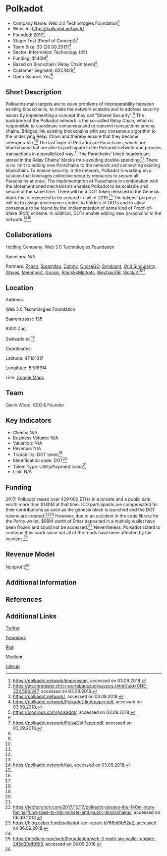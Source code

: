 =Polkadot=

* Company Name: Web 3.0 Technologies Foundation<ref name="impressum">https://polkadot.network/impressum, accessed on 03.09.2018.</ref>
* Website: https://polkadot.network/
* Founded: 2017<ref name="handelsregister">https://zg.chregister.ch/cr-portal/auszug/auszug.xhtml?uid=CHE-322.596.347, accessed on 03.09.2018.</ref>
* Stage: Test (Proof of Concept)<ref name="website">https://polkadot.network/, accessed on 03.09.2018.</ref>
* Team Size: 30 (20.09.2017)<ref name="lightpaper">https://polkadot.network/Polkadot-lightpaper.pdf, accessed on 03.09.2018.</ref>
* Sector: Information Technology (45)
* Funding: $140M<ref name="icodrops">https://icodrops.com/polkadot/, accessed on 03.09.2018.</ref>
* Based on Blockchain: Relay Chain (own)<ref name="website"/> 
* Customer Segment: B2C/B2B<ref name="whitepaper">https://polkadot.network/PolkaDotPaper.pdf, accessed on 03.09.2018.</ref>
* Open-Source: Yes<ref name="whitepaper"/>

==Short Description==

Polkadots main targets are to solve problems of interoperability between existing blockchains, to make the network scalable and to address security issues by implementing a concept they call "Shared Security".<ref name="lightpaper"/> The backbone of the Polkadot network is the so-called Relay Chain, which is responsible to coordinate consensus and to transmit transactions among chains. Bridges link existing blockchains with any consensus algorithm to the underlying Relay Chain and thereby ensure that they become interoperable.<ref name="website"/> The last layer of Polkadot are Parachains, which are blockchains that are able to participate in the Polkadot network and process transactions in a parallelized way.<ref name="lightpaper"/> The Parachains' block headers are stored in the Relay Chains' blocks thus avoiding double-spending.<ref name="whitepaper"/> There is no limit to adding new Parachains to the network and connecting existing blockchain. To ensure security in the network, Polkadot is working on a solution that leverages collective security resources to secure all Parachains at once. The implementation of Parachains in combination with the aforementioned mechanisms enables Polkadot to be scalable and secure at the same time. There will be a DOT token released in the Genesis block that is expected to be created in fall of 2019.<ref name="lightpaper"/> The tokens' purpose will be to assign governance control to holders of DOTs and to allow consensus to be found by the implementation of some kind of Proof-of-Stake (PoS) scheme. In addition, DOTs enable adding new parachains to the network.<ref name="faq">https://polkadot.network/faq, accessed on 03.09.2018.</ref><ref name="whitepaper"/>


==Collaborations==

Holding Company: Web 3.0 Technologies Foundation

Sponsors: N/A

Partners: [https://z.cash/ Zcash], [https://soramitsu.co.jp/en/ Soramitsu], [https://colony.io/ Colony], [https://omisego.network/ OmiseGO], [https://symbiont.io/ Symbiont], [https://gridsingularity.com/ Grid Singularity], [https://wavesplatform.com/ Waves], [https://melonport.com/ Melonport], [https://gnosis.pm/ Gnosis], [https://www.blockexmarkets.com/ BlockExMarkets], [https://www.bigchaindb.com/ BigchainDB], [https://slock.it/landing.html Slock.it]<ref name="lightpaper"/><ref name="website"/>


==Location==

Address:

Web 3.0 Technologies Foundation

Baarerstrasse 135

6300 Zug

Switzerland
<ref name="impressum"/>
 
Coordinates: 

Latitude: 47.181317 

Longitude: 8.518914
 
Link: [https://www.google.com/maps/place/Baarerstrasse+135,+6300+Zug/@47.1813171,8.5167197,17z/data=!3m1!4b1!4m5!3m4!1s0x479aaa4532b3ede5:0x646dd0e7e7028861!8m2!3d47.1813171!4d8.5189137 Google Maps]


==Team==

Gavin Wood, CEO & Founder


==Key Indicators==

* Clients: N/A
* Business Volume: N/A
* Valuation: N/A
* Revenue: N/A
* Tradability: DOT token<ref name="faq"/>
* Identification code: DOT<ref name="faq"/>
* Token Type: Utility/Payment token<ref name="faq"/>
* Link: N/A


==Funding==

2017: Polkadot raised over 429'000 ETHs in a private and a public sale worth more than $140M at that time. ICO participants are compensated for their contributions as soon as the genesis block is launched and the DOT tokens are created.<ref name="fundraising1">https://techcrunch.com/2017/10/17/polkadot-passes-the-140m-mark-for-its-fund-raise-to-link-private-and-public-blockchains/, accessed on 06.09.2018.</ref><ref name="fundraising2">https://blog.cyber.fund/polkadot-ico-report-b76fbd0b52a2, accessed on 06.09.2018.</ref> However, due to an accident in the code library for the Parity wallet, $98M worth of Ether deposited in a multisig wallet have been frozen and could not be accessed.<ref name="fundraising1"/> Nevertheless, Polkadot stated to continue their work since not all of the funds have been affected by the incident.<ref name="fundraising3">https://medium.com/web3foundation/web-3-multi-sig-wallet-update-245d30df0fb3, accessed on 06.09.2018.</ref> 

==Revenue Model==

Nonprofit<ref name="impressum"/>

==Additional Information==


==References==
<references/>
==Additional Links==
[https://twitter.com/polkadotnetwork Twitter]

[https://www.facebook.com/polkadotnetwork Facebook]

[https://riot.im/app/#/room/#polkadot-watercooler:matrix.org Riot]

[https://medium.com/polkadot-network Medium]

[https://github.com/w3f/Web3-wiki/wiki/Polkadot GitHub]
